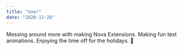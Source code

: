 ```yaml
---
title: "now!"
date: "2020-12-26"
---
```

Messing around more with making <OutboundLink target="_blank" href="https://nova.app">Nova Extensions</OutboundLink>. Making fun <Jumping>text animations.</Jumping> Enjoying the time off for the holidays. 🎄